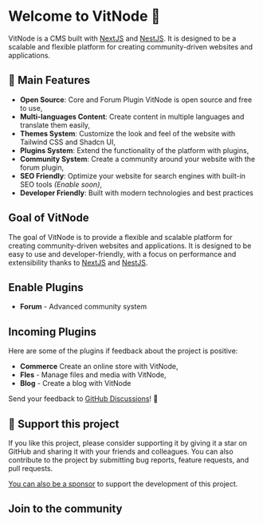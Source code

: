 
# Welcome to VitNode 👋

VitNode is a CMS built with [NextJS](https://nextjs.org/) and [NestJS](https://nestjs.com/). It is designed to be a scalable and flexible platform for creating community-driven websites and applications.

## 🎸 Main Features

- **Open Source**: Core and Forum Plugin VitNode is open source and free to use,
- **Multi-languages Content**: Create content in multiple languages and translate them easily,
- **Themes System**: Customize the look and feel of the website with Tailwind CSS and Shadcn UI,
- **Plugins System**: Extend the functionality of the platform with plugins,
- **Community System**: Create a community around your website with the forum plugin,
- **SEO Friendly**: Optimize your website for search engines with built-in SEO tools _(Enable soon)_,
- **Developer Friendly**: Built with modern technologies and best practices

## Goal of VitNode

The goal of VitNode is to provide a flexible and scalable platform for creating community-driven websites and applications. It is designed to be easy to use and developer-friendly, with a focus on performance and extensibility thanks to [NextJS](https://nextjs.org/) and [NestJS](https://nestjs.com/).

## Enable Plugins

- **Forum** - Advanced community system

## Incoming Plugins

Here are some of the plugins if feedback about the project is positive:

- **Commerce** Create an online store with VitNode,
- **Fles** - Manage files and media with VitNode,
- **Blog** - Create a blog with VitNode

Send your feedback to [GitHub Discussions](https://github.com/aXenDeveloper/vitnode/discussions)! 🚀

## 🫶 Support this project

If you like this project, please consider supporting it by giving it a star on GitHub and sharing it with your friends and colleagues. You can also contribute to the project by submitting bug reports, feature requests, and pull requests.

[You can also be a sponsor](https://github.com/sponsors/aXenDeveloper) to support the development of this project.

## Join to the community

<Cards>
  <Card title="GitHub" href="https://github.com/aXenDeveloper/vitnode/discussions" />
</Cards>
